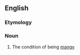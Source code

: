 ==English==

===Etymology===
{{suffix|en|mangy|ness}}

===Noun===
{{en-noun|-}}

# The condition of being [[mangy]]